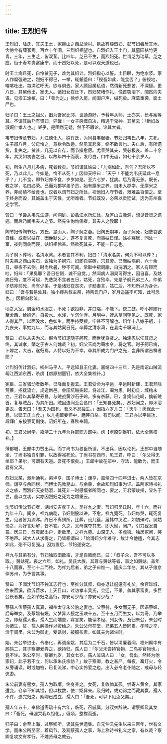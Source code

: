 ```yaml
---
---
---
```

title: 王烈妇传
---



王烈妇，陆氏，其夫王土，家昆山之西盆渎村。昆故有薛烈妇、彭节妇尝居其地，舍傍今有薛冢焉。百六十年间，三烈妇相望也。自烈妇入王土门，其墓园枯竹更青，三年，三生芝，皆双茎。比四年，芝已不生，而烈妇死。世谓芝为瑞草，芝之应，恒于寿考贵富康宁，而于烈妇以死，是可以观天道也已。

时王土病且死，自怜贫无子，难为其妇计。烈妇指心以誓。土目瞑，为绝水浆。家人作糜强进之，烈妇不得已，一举，辄颦蹙曰：「视吾如此，能食否？」俯视地，喀喀吐出。每涕泣呼天，欲与俱去。家人颇目属私语，然谓新死悲苦，不深疑。更八日，其舅他出，家无人。诸妇女在灶下，烈妇焚楮作礼，俛首窃泪下，闇然向夫语。见漆工涂棺，曰：「善为之。」徐步入房，闻阖户声，缢死矣。麻葛重袭，面土尸也。

归子曰：王土之祖父，旧为吾家比邻，世通游好，予髫年从师，土亦来，长与案等耳。不谓其后乃有贤妇，异哉！一女子感慨自决，精通于鬼神。其舅云：「新妇故淑婉仁孝人也。」嗟乎，是固然无疑，然予不暇论，论其大者。

韦节妇传章节妇，九江德化人，姓许氏，为同县韦起妻。节妇归韦氏八年，夫死。生子甫八月，父母怜之，意欲令改适。然见其悲哀，终不敢言也。夫亡后，有所遗赀，复失之。贫甚，几无以自存，而节操愈厉。尤善哭其夫，哭必极哀。盖二十余年，其哭如初丧之日。以故年四十而衰，发尽白，口中无齿，如七十余岁人。

初，所生八月儿多病，死者数矣。节妇谓其姑曰：「儿病如此，奈何？吾所以不死，乃以此儿。今如是，悔不从死！」因仰天呼曰：「天乎！不能为韦氏延此一息乎？」儿不食，即节妇亦不食，岁岁如是。至六七岁，犹病。后乃得无恙。既长，教之学，名曰必荣。已而为郡学弟子员，始有廪米之养。自未入郡学，无廪米之养，非纺绩不给食也。议者以谓节妇之所处，视他妇人守节者，艰难盖百倍之。至于终身而毁，其诚盖出于天性，尤所难者。节妇既没，必荣以贡廷试，选为苏州嘉定学官。

赞曰：予尝从韦先生游，问洞庭、彭蠡江水所汇处，及庐山白鹿洞，想见昔贤之遗迹。而后乃闻韦夫人之节。然先生恂恂儒者，其夫人之教耶！

陶节妇传陶节妇，方氏，昆山人，陶子舸之妻。归陶氏期年，而子舸死，妇悲哀欲自经。或责以姑在，因俛默久之，遂不复言死，而事姑日谨。姑亦寡居，同处一室，夜则同衾而寝，姑妇相怜甚。然欲死其夫，不能一日忘也。

为子舸卜葬地，名清水湾。术者言其不利，妇曰：「清水名美，何为不可以葬？」时夫弟之西山买石，议独为子舸穴。妇即自买砖，穴其旁。已而姑病痢，六十余日，昼夜不去侧。时尚秋暑，秽不可闻。常取中裙厕牏，自浣洒之。家人有顾而吐，妇曰：「果臭耶？吾日在侧，诚不自觉。」然闻病人溺臭可得生，因自喜。及姑病日殆，度不可起，先悲哭不食者五日，姑死，含殓毕。先是子舸兄弟三人，仲弟子舫亦前死，尚有少弟。于是诸妇在丧次，子舫妻言，姑亡后，不知所以为身计。妇曰：「吾与若易处耳。独小婶共叔主祭，持陶氏门户，岁月遥遥不可知，此可念也。」因相向悲泣。

顷之入室，屑金和水服之，不死；欲投非，井口隘，不能下。夜二鼓，呼小婢随行至舍西，给婢还，自投水。水浅，乍沉乍浮。月明中，婢从草间望见之。既死，家人得其尸，以面没水，色如生。两手持茭根，牢甚不可解也。妇年十八嫁子舸，十九丧夫，事姑九年，而与其姑同日死。卒葬之清水湾，在县南千墩浦上。

赞曰：妇以从夫为义。假令节妇遂随子舸死，而世犹将贤之。独濡忍以俟其母之终，其诚孝，槩之于古人何媿哉？初，妇父玉岗为蕲水令，将之官。时子舸已病，卜嫁之，大吉，遂归焉。人特以妇为不幸。卒其所成为门户之光，岂非所谓吉祥者耶？

计烈妇传计烈妇，柳州马平人，平远知县王化妻。嘉靖四十三年，先是南诏山贼流刼江西湖东西，杀虏【虏原刻墨钉，依大全集校补。】

宪臣，三省骚动者数年。已降而复扳去。王君受命为平远，平远时新建，王君开除荒莱，招抚流亡，规造新邑。会田坑贼突起，将过江、闽为患。时初县，城橹未立。王君以其孥寄寿昌，与贼战黄沙石子岭，多有杀获。已，复捣仙花峒，擒斩贼首。复与贼战，为其所困。贼因遣间至会昌曰：「王知县死矣。」烈妇闻之，即沐浴更衣，告天曰：「吾夫为国死，吾义不忍独生。」因指六岁儿曰：「天乎！愿保此一息，以延王氏血食。」以儿抱置妾怀中，磨笄自杀。有司以闻。王君亦以平贼功，超拜广东按察司副使。诏妇所在，春秋奉祠。

初，王君父尚学，嘉靖二十九年为兵部职方郎中。虏【虏原刻墨钉，依大全集校补。】

薄都城，王郎中力赞出兵。而丁尚书为权臣所误，不出兵，因以论死。王郎中当随坐，丁尚书独自引罪，以故得减死论。丁尚书在西市，见王君，呼曰：「尔父得无坐耶？果尔，可谓有天道。吾死不恨矣。」王郎中故在部中，守法，能敢为，而王君有父风。

烈妇父某，潮州通判。弟坤亨，国子博士；谦亨，嘉靖四十四年进士。两人皆在京师。谦亨与余同榜，而博士先教昆山，与余善，余故知烈妇事为详。盖两家诗书礼义之族，而烈妇天姿懿淑，其死非一时感慨者所同也，要之，王君蒙峻擢，显名于世，虽以立功，实亦因烈妇之死为之增重云。

沈节妇传沈节妇者，湖州安吉孝丰人，吴祥九之妻。节妇归吴氏时，年十六，而祥九年十八。间岁，祥九病剧，节妇割股以进，不愈，祥九竟死。节妇每哭，辄死复生，见者皆为流涕。终日不离殡所，比葬，设几筵，居帏中哭泣，如初殡时。舅姑怜之，为好言劝解，皆不答。久之，父母谋夺其志，即大恸，闭户，引刀截发自誓。居三日，忽晨起出户，走数里，之祥九墓。山深无人，多虎狼。独居冢间，哭不绝声。诸大人从求得之，乃皆相谓曰：「始谓妇少年难守，故计令他适，今其志如此，殆不可复强。」因为置后，节妇遂安之。

祥九与其弟有分，节妇独取田数亩，才足自赡而已，曰：「叔子众，吾不可以多取。」舅姑死。丧之六年，如礼。吴氏大族，其尊与舅姑等者，事之如舅姑。盖年十八而寡，至七十二而终。为祥九后者，弟之子曰惟一。隆庆二年冬，其从子维京倅苏州，为予言其事。

赞曰：予闻沈节妇不独其志行也，至推分其叔，抑亦退让逡逡有礼矣。余官雉城，往来苕溪，欲泝苕水，上天目山，过访孝丰吴氏，会迁，不果。盖其家富贵，多巨公长者矣。至如节妇之高行，亦安可少哉？亦安可少哉？

蔡孺人传蔡孺人真真，福州太守朱公豹之妻也。父蔡翁，多女而无子。因语蔡媪，后毋举女。及蔡媪有娠，父梦异人授之玉玦十五。至十五月而生女，以为奇，乃举之。即蔡孺人也。孺人生而端童，寡言笑，能读孝经、列女传。及归朱公，朱公时为诸生，贫，孺人躬操作以资给之。朱公父母在堂，兄弟五人皆同累，孝睦之举，洽于闾里。朱公为御史，受诰封，被服布素，如其夫为诸生时。

始，朱公举进士。令奉化，再调余姚，其后为二千石，皆以清廉着闻。福州廨中有鹧鸪二，其子察卿爱弄之，欲持归。孺人曰：「尔父未尝持官物，二鸟亦官物也。」竟不许。朱公卒时，察卿九岁，其女七岁。孺人泣语人曰：「女，吾出，然终为他家妇，此子若不立，何以承朱氏宗祊？」故于察卿，教之甚严。每夜，篝灯火，令从旁诵读。时或加笞，已复流涕，中心实怜爱之也。出入必令老仆随之，戒毋与轻侠游。

朱公前妻有瞽女，孺人为取壻，终身养之。女死，复收恤其孤。尝寄人黄金，其家遭变，仓卒不知其镒，但以枚数，使二妪舁来。及归时，或劝镕之而藏其赢，孺人不许，遂完归之。察卿已成立，孺人曰：「吾死，可以下见汝父矣。」

孺人年五十，奉佛道斋疏十有六年，临死，召戚属，分钗衣辞诀。谓察卿及其女曰：「吾死，毋遽哭我以怛化。」俄顷，整襟而逝。

归子曰：余至上海，过察卿所，读其先世遗集。自元仲云先生以来三百年，世有文学。而朱公所至官，着风节。及观蔡孺人之事，海上称诗书礼义之家，有以哉？察卿复攻文有孝行，不媿贤母之教云。